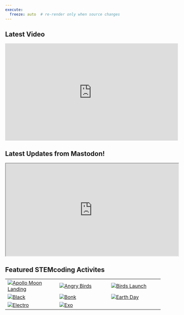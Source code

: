 ```yaml
---
execute:
  freeze: auto  # re-render only when source changes
---
```


## Latest Video
<iframe width="560" height="315" src="https://www.youtube.com/embed/Lf16ZX0JCtQ?si=umf7qsClqwFlw3_H" title="YouTube video player" frameborder="0" allow="accelerometer; autoplay; clipboard-write; encrypted-media; gyroscope; picture-in-picture; web-share" referrerpolicy="strict-origin-when-cross-origin" allowfullscreen></iframe>

## Latest Updates from Mastodon!

<iframe allowfullscreen sandbox="allow-top-navigation allow-scripts allow-popups allow-popups-to-escape-sandbox" width="560" height="300" src="https://mastofeed.com/apiv2/feed?userurl=https%3A%2F%2Fmastodon.social%2Fusers%2Fstemcoding&theme=light&size=100&header=false&replies=false&boosts=true"></iframe>


## Featured STEMcoding Activites

| |  |  |
|----------|----------|----------|
| [![Apollo Moon Landing](img/apollo.png)](projects/apollo.qmd)   | [![Angry Birds](img/birds.png)](projects/birds.qmd)   | [![Birds Launch](img/birdslaunch.png)](projects/birdslauncher.qmd)   |
| [![Black](img/black.png)](projects/black.qmd)   | [![Bonk](img/bonk.png)](projects/bonk.qmd)  | [![Earth Day](img/earth.png)](projects/earth.qmd)   |
| [![Electro](img/electro.png)](projects/electro.qmd)    | [![Exo](img/exo.png)](projects/exo.qmd)   |    |